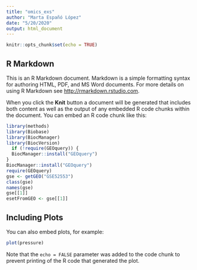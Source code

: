 ```yaml
---
title: "omics_exs"
author: "Marta Españó López"
date: "5/20/2020"
output: html_document
---
```


```r
knitr::opts_chunk$set(echo = TRUE)
```

## R Markdown

This is an R Markdown document. Markdown is a simple formatting syntax for authoring HTML, PDF, and MS Word documents. For more details on using R Markdown see <http://rmarkdown.rstudio.com>.

When you click the **Knit** button a document will be generated that includes both content as well as the output of any embedded R code chunks within the document. You can embed an R code chunk like this:

```r
library(methods)
library(Biobase)
library(BiocManager)
library(BiocVersion)
  if (!require(GEOquery)) {
  BiocManager::install("GEOquery")
}
BiocManager::install("GEOquery")
require(GEOquery)
gse <- getGEO("GSE52553")
class(gse)
names(gse)
gse[[1]]
esetFromGEO <- gse[[1]]


```

## Including Plots

You can also embed plots, for example:

```r
plot(pressure)
```

Note that the `echo = FALSE` parameter was added to the code chunk to prevent printing of the R code that generated the plot.
